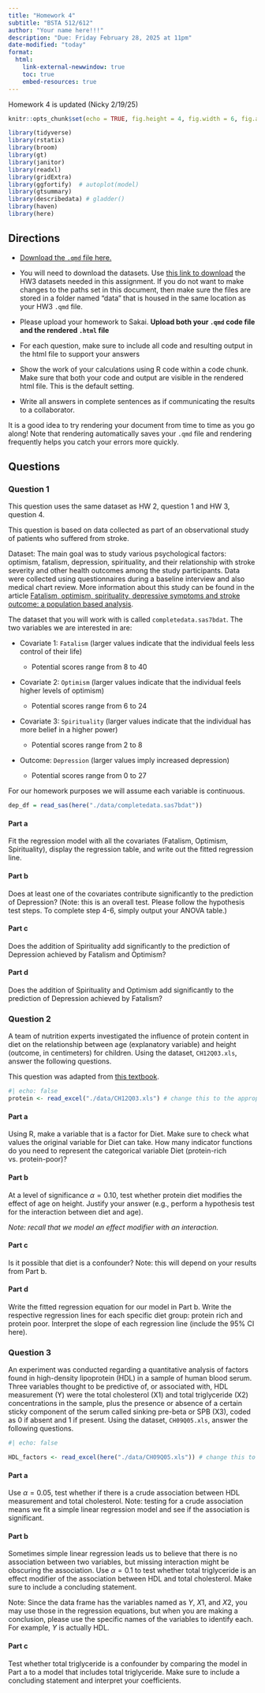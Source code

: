 ```yaml
---
title: "Homework 4"
subtitle: "BSTA 512/612"
author: "Your name here!!!"
description: "Due: Friday February 28, 2025 at 11pm"
date-modified: "today"
format: 
  html:
    link-external-newwindow: true
    toc: true
    embed-resources: true
---
```


::: callout-caution
Homework 4 is updated (Nicky 2/19/25)
:::

```{=html}
<style>div.blue { background-color:#e6f0ff; border-radius: 5px; padding: 20px;}</style>
```
```r
knitr::opts_chunk$set(echo = TRUE, fig.height = 4, fig.width = 6, fig.align = "center")

library(tidyverse)
library(rstatix)
library(broom)
library(gt)
library(janitor)
library(readxl)
library(gridExtra)
library(ggfortify)  # autoplot(model)
library(gtsummary)
library(describedata) # gladder()
library(haven)
library(here)
```


## Directions

-   [Download the `.qmd` file here.](https://github.com/nwakim/BSTA_512_W25/blob/main/homework/HW_04.qmd)

-   You will need to download the datasets. Use [this link to download](https://ohsuitg-my.sharepoint.com/:f:/g/personal/wakim_ohsu_edu/EtimsrgruwZOvhVqgx31g0MBwLSTj2L53ilK_ZIw9-vucA?e=sBvCNu) the HW3 datasets needed in this assignment. If you do not want to make changes to the paths set in this document, then make sure the files are stored in a folder named "data" that is housed in the same location as your HW3 `.qmd` file.

-   Please upload your homework to Sakai. **Upload both your `.qmd` code file and the rendered `.html` file**

-   For each question, make sure to include all code and resulting output in the html file to support your answers

-   Show the work of your calculations using R code within a code chunk. Make sure that both your code and output are visible in the rendered html file. This is the default setting.

-   Write all answers in complete sentences as if communicating the results to a collaborator.

::: callout-tip
It is a good idea to try rendering your document from time to time as you go along! Note that rendering automatically saves your `.qmd` file and rendering frequently helps you catch your errors more quickly.
:::

## Questions

### Question 1 {#sec-L10-F-test}

This question uses the same dataset as HW 2, question 1 and HW 3, question 4. 

This question is based on data collected as part of an observational study of patients who suffered from stroke.

Dataset: The main goal was to study various psychological factors: optimism, fatalism, depression, spirituality, and their relationship with stroke severity and other health outcomes among the study participants. Data were collected using questionnaires during a baseline interview and also medical chart review. More information about this study can be found in the article [Fatalism, optimism, spirituality, depressive symptoms and stroke outcome: a population based analysis](https://pubmed.ncbi.nlm.nih.gov/21940963/).

The dataset that you will work with is called `completedata.sas7bdat`. The two variables we are interested in are:

-   Covariate 1: `Fatalism` (larger values indicate that the individual feels less control of their life)

    -   Potential scores range from 8 to 40

-   Covariate 2: `Optimism` (larger values indicate that the individual feels higher levels of optimism)

    -   Potential scores range from 6 to 24

-   Covariate 3: `Spirituality` (larger values indicate that the individual has more belief in a higher power)

    -   Potential scores range from 2 to 8

-   Outcome: `Depression` (larger values imply increased depression)

    -   Potential scores range from 0 to 27

For our homework purposes we will assume each variable is continuous.

```r
dep_df = read_sas(here("./data/completedata.sas7bdat"))
```

#### Part a

Fit the regression model with all the covariates (Fatalism, Optimism, Spirituality), display the regression table, and write out the fitted regression line.

#### Part b

Does at least one of the covariates contribute significantly to the prediction of Depression? (Note: this is an overall test. Please follow the hypothesis test steps. To complete step 4-6, simply output your ANOVA table.)


#### Part c

Does the addition of Spirituality add significantly to the prediction of Depression achieved by Fatalism and Optimism?


#### Part d

Does the addition of Spirituality and Optimism add significantly to the prediction of Depression achieved by Fatalism?


### Question 2 {#sec-L11-L12-Interactions-01}

A team of nutrition experts investigated the influence of protein content in diet on the relationship between age (explanatory variable) and height (outcome, in centimeters) for children. Using the dataset, `CH12Q03.xls`, answer the following questions.

This question was adapted from [this textbook](https://catalog.lib.uchicago.edu/vufind/Record/7546272).

```r
#| echo: false
protein <- read_excel("./data/CH12Q03.xls") # change this to the appropriate file location
```

#### Part a

Using R, make a variable that is a factor for Diet. Make sure to check what values the original variable for Diet can take. How many indicator functions do you need to represent the categorical variable Diet (protein-rich vs. protein-poor)?


#### Part b

At a level of significance $\alpha = 0.10$, test whether protein diet modifies the effect of age on height. Justify your answer (e.g., perform a hypothesis test for the interaction between diet and age).

*Note: recall that we model an effect modifier with an interaction.*

#### Part c

Is it possible that diet is a confounder? Note: this will depend on your results from Part b. 

#### Part d

Write the fitted regression equation for our model in Part b. Write the respective regression lines for each specific diet group: protein rich and protein poor. Interpret the slope of each regression line (include the 95% CI here).

### Question 3 {#sec-L11-L12-Interactions-02}

An experiment was conducted regarding a quantitative analysis of factors found in high-density lipoprotein (HDL) in a sample of human blood serum. Three variables thought to be predictive of, or associated with, HDL measurement (Y) were the total cholesterol (X1) and total triglyceride (X2) concentrations in the sample, plus the presence or absence of a certain sticky component of the serum called sinking pre-beta or SPB (X3), coded as 0 if absent and 1 if present. Using the dataset, `CH09Q05.xls`, answer the following questions.

```r
#| echo: false

HDL_factors <- read_excel(here("./data/CH09Q05.xls")) # change this to the appropriate file location
```

#### Part a {#sec-Q3-Part-a}

Use $\alpha= 0.05$, test whether if there is a crude association between HDL measurement and total cholesterol. Note: testing for a crude association means we fit a simple linear regression model and see if the association is significant. 

#### Part b

Sometimes simple linear regression leads us to believe that there is no association between two variables, but missing interaction might be obscuring the association. Use $\alpha= 0.1$ to test whether total triglyceride is an effect modifier of the association between HDL and total cholesterol. Make sure to include a concluding statement.

Note: Since the data frame has the variables named as $Y$, $X1$, and $X2$, you may use those in the regression equations, but when you are making a conclusion, please use the specific names of the variables to identify each. For example, $Y$ is actually HDL. 

#### Part c

Test whether total triglyceride is a confounder by comparing the model in Part a to a model that includes total triglyceride. Make sure to include a concluding statement and interpret your coefficients. 


